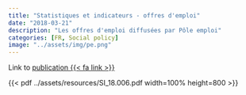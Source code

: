 ```yaml
---
title: "Statistiques et indicateurs - offres d'emploi"
date: "2018-03-21"
description: "Les offres d'emploi diffusées par Pôle emploi"
categories: [FR, Social policy]
image: "../assets/img/pe.png"
---
```


Link to [publication {{< fa link >}}](https://www.francetravail.org/files/live/sites/peorg/files/documents/Statistiques-et-analyses/S%26I/SI_18.006.pdf)

{{< pdf ../assets/resources/SI_18.006.pdf width=100% height=800 >}}
